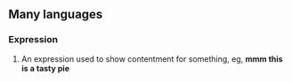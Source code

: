 ==Many languages==
===Expression===
# An expression used to show contentment for something, eg, '''mmm this is a tasty pie'''